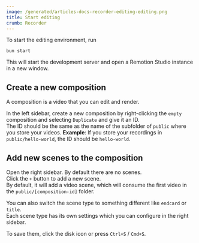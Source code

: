 ```yaml
---
image: /generated/articles-docs-recorder-editing-editing.png
title: Start editing
crumb: Recorder
---
```


To start the editing environment, run

```
bun start
```

This will start the development server and open a Remotion Studio instance in a new window.

## Create a new composition

A composition is a video that you can edit and render.

In the left sidebar, create a new composition by right-clicking the `empty` composition and selecting `Duplicate` and give it an ID.  
The ID should be the same as the name of the subfolder of `public` where you store your videos.
**Example**: If you store your recordings in `public/hello-world`, the ID should be `hello-world`.

## Add new scenes to the composition

Open the right sidebar. By default there are no scenes.  
Click the `+` button to add a new scene.  
By default, it will add a video scene, which will consume the first video in the `public/[composition-id]` folder.

You can also switch the scene type to something different like `endcard` or `title`.  
Each scene type has its own settings which you can configure in the right sidebar.

To save them, click the disk icon or press `Ctrl+S` / `Cmd+S`.
